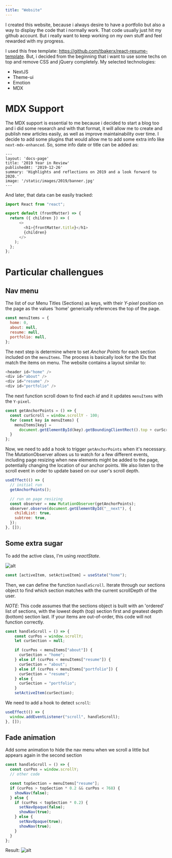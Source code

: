 ```yaml
---
title: "Website"
---
```


I created this website, because i always desire to have a portfolio but also a way to display the code that i normally work. That code usually just hit my github account. But i really want to keep working on my own stuff and feel rewarded with my progress.

I used this free template: https://github.com/tbakerx/react-resume-template. But, i decided from the beginning that i want to use some techs on top and remove CSS and jQuery completely. My selected technologies:

- NextJS
- Theme-ui
- Emotion
- MDX

# MDX Support

The MDX support is essential to me because i decided to start a blog too and i did some research and with that format, it will allow me to create and publish new articles easily, as well as improve maintainability over time. I decide to add some plugins that would allow me to add some extra info like `next-mdx-enhanced`. So, some info date or title can be added as:

```
---
layout: 'docs-page'
title: '2019 Year in Review'
publishedAt: '2019-12-26'
summary: 'Highlights and reflections on 2019 and a look forward to 2020.'
image: '/static/images/2019/banner.jpg'
---
```

And later, that data can be easily tracked:

```js
import React from "react";

export default (frontMatter) => {
  return ({ children }) => (
      <>
        <h1>{frontMatter.title}</h1>
        {children}
      </>
    );
  };
};
```

# Particular challengues

## Nav menu

The list of our Menu Titles (Sections) as keys, with their _Y-pixel_ position on the page as the values 'home' generically references the top of the page.

```js
const menuItems = {
  home: 0,
  about: null,
  resume: null,
  portfolio: null,
};
```

The next step is determine where to set _Anchor Points_ for each section included on the `menuItems`. The process is basically look for the IDs that match the items on menu. The website contains a layout similar to:

```js
<header id="home" />
<div id="about" />
<div id="resume" />
<div id="portfolio" />
```

The next function scroll down to find each _id_ and it updates `menuItems` with the `Y-pixel`.

```js
const getAnchorPoints = () => {
  const curScroll = window.scrollY - 100;
  for (const key in menuItems) {
    menuItems[key] =
      document.getElementById(key).getBoundingClientRect().top + curScroll;
  }
};
```

Now, we need to add a hook to trigger `getAnchorPoints` when it's necessary. The MutationObserver allows us to watch for a few different events, including page resizing when new elements might be added to the page, potentially changing the location of our anchor points.
We also listen to the scroll event in order to update based on our user's scroll depth.

```js
useEffect(() => {
  // initial run
  getAnchorPoints();

  // run on page resizing
  const observer = new MutationObserver(getAnchorPoints);
  observer.observe(document.getElementById("__next"), {
    childList: true,
    subtree: true,
  });
}, []);
```

## Some extra sugar

To add the active class, I'm using _reactState_.

![alt](/images/blog/website/nav-menu.png)

```js
const [activeItem, setActiveItem] = useState("home");
```

Then, we can define the function `handleScroll`. Iterate through our sections object to find which section matches with the current scrollDepth of the user.

_NOTE_: This code assumes that the sections object is built with an 'ordered' list of sections, with the lowest depth (top) section first and greatest depth (bottom) section last. If your items are out-of-order, this code will not function correctly.

```js
const handleScroll = () => {
    const curPos = window.scrollY;
    let curSection = null;

    if (curPos < menuItems["about"]) {
      curSection = "home";
    } else if (curPos < menuItems["resume"]) {
      curSection = "about";
    } else if (curPos < menuItems["portfolio"]) {
      curSection = "resume";
    } else {
      curSection = "portfolio";
    }
    setActiveItem(curSection);
```

We need to add a hook to detect `scroll`:

```js
useEffect(() => {
  window.addEventListener("scroll", handleScroll);
}, []);
```

## Fade animation

Add some animation to hide the nav menu when we scroll a little but appears again in the second section

```js
const handleScroll = () => {
  const curPos = window.scrollY;
  // other code

  const topSection = menuItems["resume"];
  if (curPos > topSection * 0.2 && curPos < 768) {
    showNav(false);
  } else {
    if (curPos < topSection * 0.2) {
      setNavOpaque(false);
      showNav(true);
    } else {
      setNavOpaque(true);
      showNav(true);
    }
  }
};
```

Result:
![alt](/images/blog/website/animation-nav-menu.gif)
